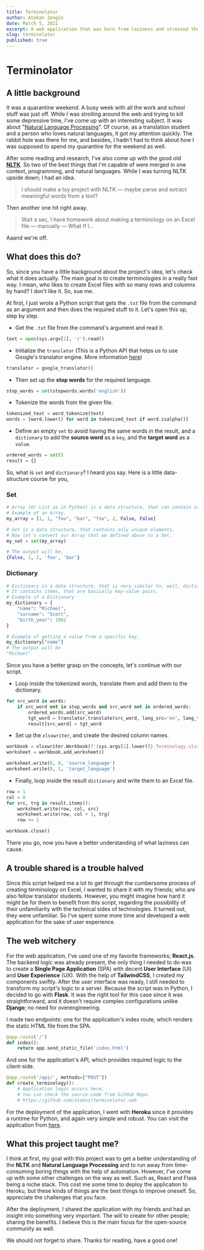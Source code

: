 ```yaml
---
title: Terminolator
author: Atakan Zengin
date: March 5, 2021
excerpt: A web application that was born from laziness and stressed the importance of sharing.
slug: terminolator
published: true
---
```


# Terminolator

## A little background

It was a quarantine weekend. A busy week with all the work and school stuff was just off. While I was strolling around the web and trying to kill some depressive time, I've come up with an interesting subject. It was about "[Natural Language Processing](https://www.ibm.com/cloud/learn/natural-language-processing)". Of course, as a translation student and a person who loves natural languages, it got my attention quickly. The rabbit hole was there for me, and besides, I hadn't had to think about how I was supposed to spend my quarantine for the weekend as well.

After some reading and research, I've also come up with the good old **[NLTK](https://www.nltk.org/)**. So two of the best things that I'm capable of were merged in one context, programming, and natural languages. While I was turning NLTK upside down; I had an idea.

> I should make a toy project with NLTK — maybe parse and extract meaningful words from a text?

Then another one hit right away.

> Wait a sec, I have homework about making a terminology on an Excel file — manually — What If I...

Aaand we're off.

## What does this do?

So, since you have a little background about the project's idea, let's check what it does actually. The main goal is to create terminologies in a really fast way. I mean, who likes to create Excel files with so many rows and columns by hand? I don't like it. So, sue me.

At first, I just wrote a Python script that gets the `.txt` file from the command as an argument and then does the required stuff to it. Let's open this up, step by step.

- Get the `.txt` file from the command's argument and read it.

```python
text = open(sys.argv[1], 'r').read()
```

- Initialize the `translator` (This is a Python API that helps us to use Google's translator engine. More information [here](https://github.com/lushan88a/google_trans_new))

```python
translator = google_translator()
```

- Then set up the **stop words** for the required language.

```python
stop_words = set(stopwords.words('english'))
```

- Tokenize the words from the given file.

```python
tokenized_text = word_tokenize(text)
words = [word.lower() for word in tokenized_text if word.isalpha()]
```

- Define an empty `set` to avoid having the same words in the result, and a `dictionary` to add the **source word** as a `key`, and the **target word** as a `value`.

```python
ordered_words = set()
result = {}
```

So, what is `set` and `dictionary`? I heard you say. Here is a little data-structure course for you,

### Set

```python
# Array (Or List as in Python) is a data structure, that can contain same elements.
# Example of an Array.
my_array = [1, 1, "foo", "bar", "foo", 2, False, False]

# Set is a data structure, that contains only unique elements.
# Now let's convert our Array that we defined above to a Set,
my_set = set(my_array)

# The output will be,
{False, 1, 2, 'foo', 'bar'}
```

### Dictionary

```python
# Dictionary is a data structure, that is very similar to, well, dictionaries.
# It contains items, that are basically key-value pairs.
# Example of a Dictionary
my_dictionary = {
	"name": "Michael",
	"surname": "Scott",
	"birth_year": 1962
}

# Example of getting a value from a specific key,
my_dictionary["name"]
# The output will be
"Michael"
```

Since you have a better grasp on the concepts, let's continue with our script.

- Loop inside the tokenized words, translate them and add them to the dictionary.

```python
for src_word in words:
    if src_word not in stop_words and src_word not in ordered_words:
        ordered_words.add(src_word)
        tgt_word = translator.translate(src_word, lang_src='en', lang_tgt='tr')
        result[src_word] = tgt_word
```

- Set up the `xlsxwriter`, and create the desired column names.

```python
workbook = xlsxwriter.Workbook(f'{sys.argv[1].lower()}_Terminology.xlsx')
worksheet = workbook.add_worksheet()

worksheet.write(0, 0, 'source_language')
worksheet.write(0, 1, 'target_language')
```

- Finally, loop inside the result `dictionary` and write them to an Excel file.

```python
row = 1
col = 0
for src, trg in result.items():
    worksheet.write(row, col, src)
    worksheet.write(row, col + 1, trg)
    row += 1

workbook.close()
```

There you go, now you have a better understanding of what laziness can cause.

## A trouble shared is a trouble halved

Since this script helped me a lot to get through the cumbersome process of creating terminology on Excel, I wanted to share it with my friends; who are also fellow translator students. However, you might imagine how hard it might be for them to benefit from this script, regarding the possibility of their unfamiliarity with the technical sides of technologies. It turned out, they were unfamiliar. So I've spent some more time and developed a web application for the sake of user experience.

## The web witchery

For the web application, I've used one of my favorite frameworks; **React.js**. The backend logic was already present, the only thing I needed to do was to create a **Single Page Application** (SPA) with decent **User Interface** (UI) and **User Experience** (UX). With the help of **TailwindCSS**, I created my components swiftly. After the user interface was ready, I still needed to transform my script's logic to a server. Because the script was in Python, I decided to go with **Flask**. It was the right tool for this case since it was straightforward, and it doesn't require complex configurations unlike **Django**; no need for overengineering.

I made two endpoints: one for the application's index route, which renders the static HTML file from the SPA.

```python
@app.route('/')
def index():
    return app.send_static_file('index.html')
```

And one for the application's API, which provides required logic to the client-side.

```python
@app.route('/api/', methods=["POST"])
def create_terminology():
	# Application logic occurs here,
	# You can check the source-code from GitHub Repo.
	# https://github.com/ataknz/terminolator.web
```

For the deployment of the application, I went with **Heroku** since it provides a runtime for Python, and again very simple and robust. You can visit the application from [here](https://terminolator.herokuapp.com/).

## What this project taught me?

I think at first, my goal with this project was to get a better understanding of the **NLTK** and **Natural Language Processing** and to run away from time-consuming boring things with the help of automation. However, I've come up with some other challenges on the way as well. Such as, React and Flask being a niche stack. This cost me some time to deploy the application to Heroku, but these kinds of things are the best things to improve oneself. So, appreciate the challenges that you face.

After the deployment, I shared the application with my friends and had an insight into something very important. The will to create for other people; sharing the benefits. I believe this is the main focus for the open-source community as well.

We should not forget to share. Thanks for reading, have a good one!
